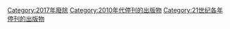 {{Cat topic in year| topic=停刊的出版物| year=2017}}

[[Category:2017年廢除|Category:2017年廢除]]
[[Category:2010年代停刊的出版物|Category:2010年代停刊的出版物]]
[[Category:21世纪各年停刊的出版物|Category:21世纪各年停刊的出版物]]